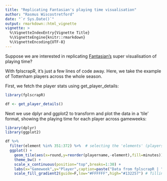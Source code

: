 ```yaml
---
title: "Replicating Fantasian's playing time visualisation"
author: "Rasmus Wiscostretford"
date: "`r Sys.Date()`"
output: rmarkdown::html_vignette
vignette: >
  %\VignetteIndexEntry{Vignette Title}
  %\VignetteEngine{knitr::rmarkdown}
  %\VignetteEncoding{UTF-8}
---
```


Suppose we are interested in replicating [Fantasian's](https://twitter.com/FantasianPL) super visualisation of playing time?

With fplscrapR, it's just a few lines of code away. Here, we take the example of Tottenham players across the whole season.

First, we fetch the player stats using get_player_details:

```r

library(fplscrapR)

df <- get_player_details()
```

Next we use dplyr and ggplot2 to transform and plot the data in a 'tile' format, showing the playing time for each player across gameweeks:

```r

library(dplyr)
library(ggplot2)
```

```r

df %>% 
  filter(element %in% 351:372) %>%  # selecting the 'elements' (players) from Tottenham
  ggplot() +
    geom_tile(aes(x=round,y=reorder(playername,-element),fill=minutes)) +
    theme_bw() +
    scale_x_continuous(position="top",breaks=1:30) +
    labs(x="Gameweek",y="Player",caption=paste("Data from fplscrapR | ",Sys.Date(),sep="")) +
    scale_fill_gradient2(guide=F,low="#FFFFFF",high="#132257") # filling each tile based on the 'minutes' value, from 'low' (white) to 'high' (the 'Spurs blue')
```
